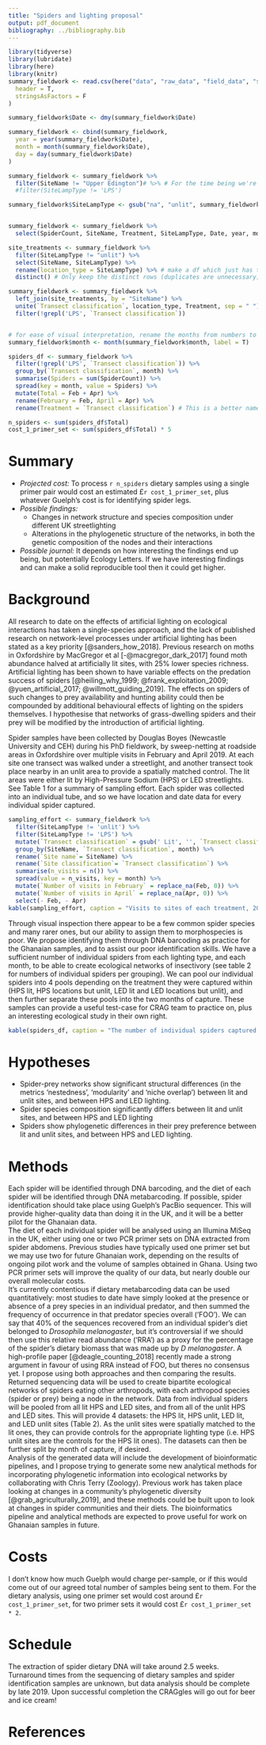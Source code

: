 ```yaml
---
title: "Spiders and lighting proposal"
output: pdf_document
bibliography: ../bibliography.bib
---
```


```r
library(tidyverse)
library(lubridate)
library(here)
library(knitr)
summary_fieldwork <- read.csv(here("data", "raw_data", "field_data", "spider_fielddata.csv"),
  header = T,
  stringsAsFactors = F
)

summary_fieldwork$Date <- dmy(summary_fieldwork$Date)

summary_fieldwork <- cbind(summary_fieldwork,
  year = year(summary_fieldwork$Date),
  month = month(summary_fieldwork$Date),
  day = day(summary_fieldwork$Date)
)
```

```r
summary_fieldwork <- summary_fieldwork %>%
  filter(SiteName != "Upper Edington")# %>% # For the time being we're getting rid of Upper Edington: theres two sorts of streetlights there and # that causes issues
  #filter(SiteLampType != 'LPS')

summary_fieldwork$SiteLampType <- gsub("na", "unlit", summary_fieldwork$SiteLampType)


summary_fieldwork <- summary_fieldwork %>%
  select(SpiderCount, SiteName, Treatment, SiteLampType, Date, year, month, day)

site_treatments <- summary_fieldwork %>%
  filter(SiteLampType != "unlit") %>%
  select(SiteName, SiteLampType) %>%
  rename(location_type = SiteLampType) %>% # make a df which just has the site names and the overall treatments for the locale
  distinct() # Only keep the distinct rows (duplicates are unnecessary)

summary_fieldwork <- summary_fieldwork %>%
  left_join(site_treatments, by = "SiteName") %>%
  unite(`Transect classification`, location_type, Treatment, sep = " ") %>%
  filter(!grepl('LPS', `Transect classification`))


# for ease of visual interpretation, rename the months from numbers to words
summary_fieldwork$month <- month(summary_fieldwork$month, label = T)
```

```r
spiders_df <- summary_fieldwork %>%
  filter(!grepl('LPS', `Transect classification`)) %>%
  group_by(`Transect classification`, month) %>%
  summarise(Spiders = sum(SpiderCount)) %>%
  spread(key = month, value = Spiders) %>%
  mutate(Total = Feb + Apr) %>%
  rename(February = Feb, April = Apr) %>%
  rename(Treatment = `Transect classification`) # This is a better name for purposes of the table, but NOT to be confused with the column of the same name in the master csv

n_spiders <- sum(spiders_df$Total)
cost_1_primer_set <- sum(spiders_df$Total) * 5

```  

# Summary
* *Projected cost:* To process `r n_spiders` dietary samples using a single primer pair would cost an estimated £`r cost_1_primer_set`, plus whatever Guelph's cost is for identifying spider legs.
* *Possible findings:* 
  + Changes in network structure and species composition under different UK streetlighting
  + Alterations in the phylogenetic structure of the networks, in both the genetic composition of the nodes and their interactions
* *Possible journal:* It depends on how interesting the findings end up being, but potentially Ecology Letters. If we have interesting findings and can make a solid reproducible tool then it could get higher.

# Background

All research to date on the effects of artificial lighting on ecological interactions has taken a single-species approach, and the lack of published research on network-level processes under artificial lighting has been stated as a key priority [@sanders_how_2018]. Previous research on moths in Oxfordshire by MacGregor et al [-@macgregor_dark_2017] found moth abundance halved at artificially lit sites, with 25% lower species richness. Artificial lighting has been shown to have variable effects on the predation success of spiders [@heiling_why_1999; @frank_exploitation_2009; @yuen_artificial_2017; @willmott_guiding_2019]. The effects on spiders of such changes to prey availability and hunting ability could then be compounded by additional behavioural effects of lighting on the spiders themselves. I hypothesise that networks of grass-dwelling spiders and their prey will be modified by the introduction of artificial lighting.

Spider samples have been collected by Douglas Boyes (Newcastle University and CEH) during his PhD fieldwork, by sweep-netting at roadside areas in Oxfordshire over multiple visits in February and April 2019. At each site one transect was walked under a streetlight, and another transect took place nearby in an unlit area to provide a spatially matched control. The lit areas were either lit by High-Pressure Sodium (HPS) or LED streetlights. See Table 1 for a summary of sampling effort. Each spider was collected into an individual tube, and so we have location and date data for every individual spider captured.
  
  
```r
sampling_effort <- summary_fieldwork %>% 
  filter(SiteLampType != 'unlit') %>%
  filter(SiteLampType != 'LPS') %>%
  mutate(`Transect classification` = gsub(' Lit', '', `Transect classification`)) %>%
  group_by(SiteName, `Transect classification`, month) %>% 
  rename(`Site name`= SiteName) %>%
  rename(`Site classification`= `Transect classification`) %>%
  summarise(n_visits = n()) %>% 
  spread(value = n_visits, key = month) %>%
  mutate(`Number of visits in February` = replace_na(Feb, 0)) %>%
  mutate(`Number of visits in April` = replace_na(Apr, 0)) %>%
  select(- Feb, - Apr)
kable(sampling_effort, caption = "Visits to sites of each treatment, 2019")
```

\pagebreak
  
Through visual inspection there appear to be a few common spider species and many rarer ones, but our ability to assign them to morphospecies is poor. We propose identifying them through DNA barcoding as practice for the Ghanaian samples, and to assist our poor identification skills. We have a sufficient number of individual spiders from each lighting type, and each month, to be able to create ecological networks of insectivory (see table 2 for numbers of individual spiders per grouping). We can pool our individual spiders into 4 pools depending on the treatment they were captured within (HPS lit, HPS locations but unlit, LED lit and LED locations but unlit), and then further separate these pools into the two months of capture.
These samples can provide a useful test-case for CRAG team to practice on, plus an interesting ecological study in their own right.
  
```r
kable(spiders_df, caption = "The number of individual spiders captured per treatment and month.")
```



# Hypotheses
* Spider-prey networks show significant structural differences (in the metrics 'nestedness', 'modularity' and 'niche overlap') between lit and unlit sites, and between HPS and LED lighting.
* Spider species composition significantly differs between lit and unlit sites, and between HPS and LED lighting
* Spiders show phylogenetic differences in their prey preference between lit and unlit sites, and between HPS and LED lighting.

\pagebreak

# Methods
Each spider will be identified through DNA barcoding, and the diet of each spider will be identified through DNA metabarcoding. If possible, spider identification should take place using Guelph's PacBio sequencer. This will provide higher-quality data than doing it in the UK, and it will be a better pilot for the Ghanaian data.  
The diet of each individual spider will be analysed using an Illumina MiSeq in the UK, either using one or two PCR primer sets on DNA extracted from spider abdomens. Previous studies have typically used one primer set but we may use two for future Ghanaian work, depending on the results of ongoing pilot work and the volume of samples obtained in Ghana. Using two PCR primer sets will improve the quality of our data, but nearly double our overall molecular costs.  
It's currently contentious if dietary metabarcoding data can be used quantitatively: most studies to date have simply looked at the presence or absence of a prey species in an individual predator, and then summed the frequency of occurrence in that predator species overall ('FOO'). We can say that 40% of the sequences recovered from an individual spider's diet belonged to *Drosophila melanogaster*, but it's controversial if we should then use this relative read abundance ('RRA') as a proxy for the percentage of the spider's dietary biomass that was made up by *D melanogaster*. A high-profile paper [@deagle_counting_2018] recently made a strong argument in favour of using RRA instead of FOO, but theres no consensus yet. I propose using both approaches and then comparing the results.  
Returned sequencing data will be used to create bipartite ecological networks of spiders eating other arthropods, with each arthropod species (spider or prey) being a node in the network. Data from individual spiders will be pooled from all lit HPS and LED sites, and from all of the unlit HPS and LED sites. This will provide 4 datasets: the HPS lit, HPS unlit, LED lit, and LED unlit sites (Table 2). As the unlit sites were spatially matched to the lit ones, they can provide controls for the appropriate lighting type (i.e. HPS unlit sites are the controls for the HPS lit ones). The datasets can then be further split by month of capture, if desired.  
Analysis of the generated data will include the development of bioinformatic pipelines, and I propose trying to generate some new analytical methods for incorporating phylogenetic information into ecological networks by collaborating with Chris Terry (Zoology). Previous work has taken place looking at changes in a community's phylogenetic diversity [@grab_agriculturally_2019], and these methods could be built upon to look at changes in spider communities and their diets. The bioinformatics pipeline and analytical methods are expected to prove useful for work on Ghanaian samples in future.


# Costs
I don't know how much Guelph would charge per-sample, or if this would come out of our agreed total number of samples being sent to them. 
For the dietary analysis, using one primer set would cost around £`r cost_1_primer_set`, for two primer sets it would cost £`r cost_1_primer_set * 2`.

# Schedule
The extraction of spider dietary DNA will take around 2.5 weeks. Turnaround times from the sequencing of dietary samples and spider identification samples are unknown, but data analysis should be complete by late 2019.
Upon successful completion the CRAGgles will go out for beer and ice cream!

\pagebreak  

# References
